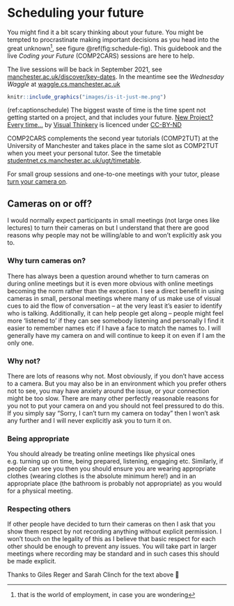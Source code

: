# Scheduling your future {#scheduling}

You might find it a bit scary thinking about your future. You might be tempted to procrastinate making important decisions as you head into the great unknown^[that is the world of employment, in case you are wondering], see figure \@ref(fig:schedule-fig). This guidebook and the live *Coding your Future* (COMP2CARS) sessions are here to help.

The live sessions will be back in September 2021, see [manchester.ac.uk/discover/key-dates](https://www.manchester.ac.uk/discover/key-dates/). In the meantime see the *Wednesday Waggle* at [waggle.cs.manchester.ac.uk](https://waggle.cs.manchester.ac.uk/)

```r
knitr::include_graphics("images/is-it-just-me.png")
```
(ref:captionschedule) The biggest waste of time is the time spent not getting started on a project, and that includes your future. [New Project? Every time…](hhttps://bryanmmathers.com/new-project-every-time/) by [Visual Thinkery](https://visualthinkery.com/) is licenced under [CC-BY-ND](https://creativecommons.org/licenses/by-nd/4.0/)

COMP2CARS complements the second year tutorials (COMP2TUT) at the University of Manchester and takes place in the same slot as COMP2TUT when you meet your personal tutor. See the timetable [studentnet.cs.manchester.ac.uk/ugt/timetable](http://studentnet.cs.manchester.ac.uk/ugt/timetable/).

For small group sessions and one-to-one meetings with your tutor, please [turn your camera on](#cameras).




<!--These sessions will revisit themes from semester one if you missed them last semester, we'll also have an open session where we'll tackle whatever issues you need about finding placements and internships during 2021. We'll be meeting at [zoom.us/my/duncanhull](http://zoom.us/my/duncanhull), please sign into zoom with your \@student.manchester.ac.uk account and if you can, -->


<!--## Monday 8th Feb {#week1}
Depending on your when you meet your tutor

* *Either* COMP2CARS: Debug their CV, see [cdyf.me/sampling.html](https://www.cdyf.me/sampling.html)
* *Or* COMP2TUT: Meet your tutor see [studentnet.cs.manchester.ac.uk/ugt/tutorgroups.php?level=2](http://studentnet.cs.manchester.ac.uk/ugt/tutorgroups.php?level=2)

## Monday 15th Feb {#week2}
Depending on your when you meet your tutor

* *Either* COMP2CARS: Debug their CV, see [cdyf.me/sampling.html](https://www.cdyf.me/sampling.html) repeated session
* *Or* COMP2TUT: Meet your tutor see [studentnet.cs.manchester.ac.uk/ugt/tutorgroups.php?level=2](http://studentnet.cs.manchester.ac.uk/ugt/tutorgroups.php?level=2)


### Monday 22nd Feb {#week3}   
* Looking after your future, see [cdyf.me/wellbeing.html](https://www.cdyf.me/wellbeing.html)-->
<!-- WOOP my life part of mental health-->
<!--also semester 1: are you experienced panel-->
<!--also semester 1: why bother with experience-->
<!--
### Monday 1st March {#week4}
* Finding your future, see [cdyf.me/finding.html](https://www.cdyf.me/finding.html): How can you adapt and optimise your job search strategies?


### Monday 8th March {#week5}  
Depending on your when you meet your tutor

* *Either* COMP2TUT: Meet your tutor see [studentnet.cs.manchester.ac.uk/ugt/tutorgroups.php?level=2](http://studentnet.cs.manchester.ac.uk/ugt/tutorgroups.php?level=2)
* *OR* COMP2CARS: No live session but read *writing your future*, see [cdyf.me/communicating.html](https://www.cdyf.me/communicating.html)-->

<!--### Monday 15th March {#week6}  
Depending on your when you meet your tutor

* *Either* COMP2TUT: Meet your tutor see [studentnet.cs.manchester.ac.uk/ugt/tutorgroups.php?level=2](http://studentnet.cs.manchester.ac.uk/ugt/tutorgroups.php?level=2)
* *Or* COMP2CARS: No live session but read *writing your future* [cdyf.me/communicating.html](https://www.cdyf.me/communicating.html) and [developers.google.com/tech-writing/one](https://developers.google.com/tech-writing/one)

### Monday 22nd March {#week7}  
* COMP2CARS: Technical writing one (part 2) see [developers.google.com/tech-writing/one](https://developers.google.com/tech-writing/one) and [cdyf.me/communicating.html](https://www.cdyf.me/communicating.html)-->

<!--### Monday 29th March {#easter}  
* Easter break see [manchester.ac.uk/discover/key-dates/](https://www.manchester.ac.uk/discover/key-dates/)-->

<!--### Monday 12th April {#week8}  
* COMP2TUT: Meet your tutor see [studentnet.cs.manchester.ac.uk/ugt/tutorgroups.php?level=2](http://studentnet.cs.manchester.ac.uk/ugt/tutorgroups.php?level=2), first half of group-->

<!--
### Monday 19th April {#week9}  
* COMP2TUT: Meet your tutor see [studentnet.cs.manchester.ac.uk/ugt/tutorgroups.php?level=2](http://studentnet.cs.manchester.ac.uk/ugt/tutorgroups.php?level=2), second half of group-->


<!--### Monday 26th April at 1pm on Zoom {#week10}  
* *Still looking for a placement starting in 2021?* Live lecture with Q&A see also [cdyf.me/finding.html](https://www.cdyf.me/finding.html)-->

<!--### Mon 3rd May  {#week11}  
Early May Bank holiday see [gov.uk/bank-holidays](https://www.gov.uk/bank-holidays)-->

<!--### Mon 10th May at 1pm on Zoom {#week12}  
* *So you're going on placement in 2021?* Live lecture with Q&A, see also [cdyf.me/surviving.html](https://www.cdyf.me/surviving.html)-->



##  Cameras on or off? {#cameras}
I would normally expect participants in small meetings (not large ones like lectures) to turn their cameras on but I understand that there are good reasons why people may not be willing/able to and won’t explicitly ask you to.

### Why turn cameras on?
There has always been a question around whether to turn cameras on during online meetings but it is even more obvious with online meetings becoming the norm rather than the exception.  I see a direct benefit in using cameras in small, personal meetings where many of us make use of visual cues to aid the flow of conversation – at the very least it’s easier to identify who is talking. Additionally, it can help people get along – people might feel more ‘listened to’ if they can see somebody listening and personally I find it easier to remember names etc if I have a face to match the names to. I will generally have my camera on and will continue to keep it on even if I am the only one.

### Why not?
There are lots of reasons why not. Most obviously, if you don’t have access to a camera. But you may also be in an environment which you prefer others not to see, you may have anxiety around the issue, or your connection might be too slow. There are many other perfectly reasonable reasons for you not to put your camera on and you should not feel pressured to do this. If you simply say “Sorry, I can’t turn my camera on today” then I won’t ask any further and I will never explicitly ask you to turn it on.

### Being appropriate
You should already be treating online meetings like physical ones e.g. turning up on time, being prepared, listening, engaging etc. Similarly, if people can see you then you should ensure you are wearing appropriate clothes (wearing clothes is the absolute minimum here!) and in an appropriate place (the bathroom is probably not appropriate) as you would for a physical meeting.

### Respecting others
If other people have decided to turn their cameras on then I ask that you show them respect by not recording anything without explicit permission. I won’t touch on the legality of this as I believe that basic respect for each other should be enough to prevent any issues. You will take part in larger meetings where recording may be standard and in such cases this should be made explicit.

Thanks to Giles Reger and Sarah Clinch for the text above 🙏
